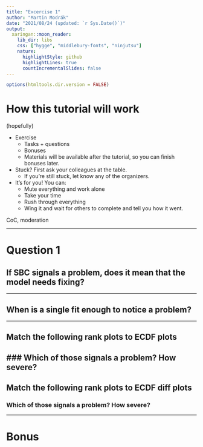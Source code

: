 ```yaml
---
title: "Excercise 1"
author: "Martin Modrák"
date: "2021/08/24 (updated: `r Sys.Date()`)"
output:
  xaringan::moon_reader:
    lib_dir: libs
    css: ["hygge", "middlebury-fonts", "ninjutsu"]
    nature:
      highlightStyle: github
      highlightLines: true
      countIncrementalSlides: false
---
```


```r
options(htmltools.dir.version = FALSE)
```

# How this tutorial will work

(hopefully)

- Exercise
  - Tasks + questions
  - Bonuses
  - Materials will be available after the tutorial, so you can finish bonuses later.
- Stuck? First ask your colleagues at the table.
  - If you're still stuck, let know any of the organizers.
- It's for you! You can:
  - Mute everything and work alone
  - Take your time
  - Rush through everything
  - Wing it and wait for others to complete and tell you how it went.

CoC, moderation

---

# Question 1

## If SBC signals a problem, does it mean that the model needs fixing?

---

## When is a single fit enough to notice a problem?

---

## Match the following rank plots to ECDF plots


### Which of those signals a problem? How severe?
---

## Match the following rank plots to ECDF diff plots

### Which of those signals a problem? How severe?

---

# Bonus

## 

